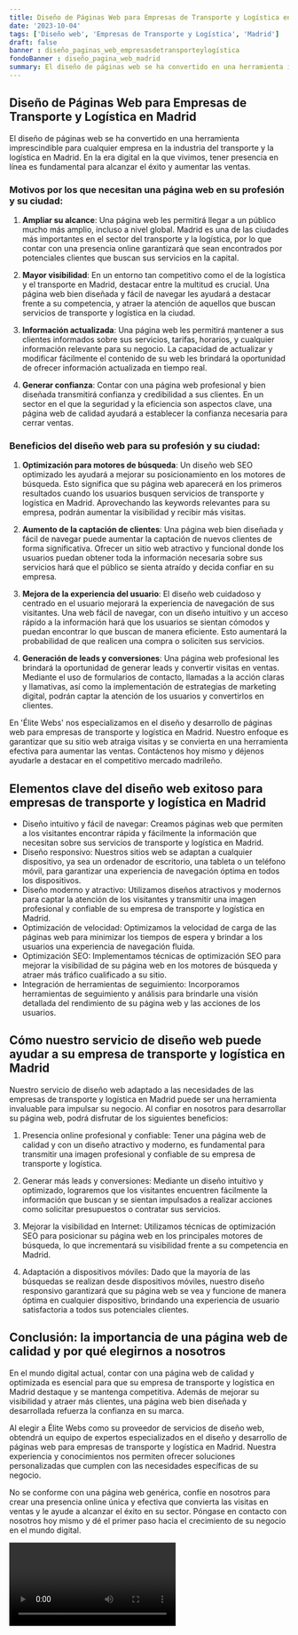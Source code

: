 ```yaml
---
title: Diseño de Páginas Web para Empresas de Transporte y Logística en Madrid
date: '2023-10-04'
tags: ['Diseño web', 'Empresas de Transporte y Logística', 'Madrid']
draft: false
banner : diseño_paginas_web_empresasdetransporteylogística
fondoBanner : diseño_pagina_web_madrid
summary: El diseño de páginas web se ha convertido en una herramienta imprescindible para cualquier empresa en la industria del transporte y la logística en Madrid. En la era digital en la que vivimos, tener presencia en línea es fundamental para alcanzar el éxito y aumentar las ventas.
---
```


## Diseño de Páginas Web para Empresas de Transporte y Logística en Madrid

El diseño de páginas web se ha convertido en una herramienta imprescindible para cualquier empresa en la industria del transporte y la logística en Madrid. En la era digital en la que vivimos, tener presencia en línea es fundamental para alcanzar el éxito y aumentar las ventas.

### Motivos por los que necesitan una página web en su profesión y su ciudad:

1. **Ampliar su alcance**: Una página web les permitirá llegar a un público mucho más amplio, incluso a nivel global. Madrid es una de las ciudades más importantes en el sector del transporte y la logística, por lo que contar con una presencia online garantizará que sean encontrados por potenciales clientes que buscan sus servicios en la capital.

2. **Mayor visibilidad**: En un entorno tan competitivo como el de la logística y el transporte en Madrid, destacar entre la multitud es crucial. Una página web bien diseñada y fácil de navegar les ayudará a destacar frente a su competencia, y atraer la atención de aquellos que buscan servicios de transporte y logística en la ciudad.

3. **Información actualizada**: Una página web les permitirá mantener a sus clientes informados sobre sus servicios, tarifas, horarios, y cualquier información relevante para su negocio. La capacidad de actualizar y modificar fácilmente el contenido de su web les brindará la oportunidad de ofrecer información actualizada en tiempo real.

4. **Generar confianza**: Contar con una página web profesional y bien diseñada transmitirá confianza y credibilidad a sus clientes. En un sector en el que la seguridad y la eficiencia son aspectos clave, una página web de calidad ayudará a establecer la confianza necesaria para cerrar ventas.

### Beneficios del diseño web para su profesión y su ciudad:

1. **Optimización para motores de búsqueda**: Un diseño web SEO optimizado les ayudará a mejorar su posicionamiento en los motores de búsqueda. Esto significa que su página web aparecerá en los primeros resultados cuando los usuarios busquen servicios de transporte y logística en Madrid. Aprovechando las keywords relevantes para su empresa, podrán aumentar la visibilidad y recibir más visitas.

2. **Aumento de la captación de clientes**: Una página web bien diseñada y fácil de navegar puede aumentar la captación de nuevos clientes de forma significativa. Ofrecer un sitio web atractivo y funcional donde los usuarios puedan obtener toda la información necesaria sobre sus servicios hará que el público se sienta atraído y decida confiar en su empresa.

3. **Mejora de la experiencia del usuario**: El diseño web cuidadoso y centrado en el usuario mejorará la experiencia de navegación de sus visitantes. Una web fácil de navegar, con un diseño intuitivo y un acceso rápido a la información hará que los usuarios se sientan cómodos y puedan encontrar lo que buscan de manera eficiente. Esto aumentará la probabilidad de que realicen una compra o soliciten sus servicios.

4. **Generación de leads y conversiones**: Una página web profesional les brindará la oportunidad de generar leads y convertir visitas en ventas. Mediante el uso de formularios de contacto, llamadas a la acción claras y llamativas, así como la implementación de estrategias de marketing digital, podrán captar la atención de los usuarios y convertirlos en clientes.

En 'Élite Webs' nos especializamos en el diseño y desarrollo de páginas web para empresas de transporte y logística en Madrid. Nuestro enfoque es garantizar que su sitio web atraiga visitas y se convierta en una herramienta efectiva para aumentar las ventas. Contáctenos hoy mismo y déjenos ayudarle a destacar en el competitivo mercado madrileño.

<GifSeo />

<Cta />

## Elementos clave del diseño web exitoso para empresas de transporte y logística en Madrid

- Diseño intuitivo y fácil de navegar: Creamos páginas web que permiten a los visitantes encontrar rápida y fácilmente la información que necesitan sobre sus servicios de transporte y logística en Madrid. 
- Diseño responsivo: Nuestros sitios web se adaptan a cualquier dispositivo, ya sea un ordenador de escritorio, una tableta o un teléfono móvil, para garantizar una experiencia de navegación óptima en todos los dispositivos.
- Diseño moderno y atractivo: Utilizamos diseños atractivos y modernos para captar la atención de los visitantes y transmitir una imagen profesional y confiable de su empresa de transporte y logística en Madrid.
- Optimización de velocidad: Optimizamos la velocidad de carga de las páginas web para minimizar los tiempos de espera y brindar a los usuarios una experiencia de navegación fluida.
- Optimización SEO: Implementamos técnicas de optimización SEO para mejorar la visibilidad de su página web en los motores de búsqueda y atraer más tráfico cualificado a su sitio.
- Integración de herramientas de seguimiento: Incorporamos herramientas de seguimiento y análisis para brindarle una visión detallada del rendimiento de su página web y las acciones de los usuarios.

## Cómo nuestro servicio de diseño web puede ayudar a su empresa de transporte y logística en Madrid

Nuestro servicio de diseño web adaptado a las necesidades de las empresas de transporte y logística en Madrid puede ser una herramienta invaluable para impulsar su negocio. Al confiar en nosotros para desarrollar su página web, podrá disfrutar de los siguientes beneficios:

1. Presencia online profesional y confiable: Tener una página web de calidad y con un diseño atractivo y moderno, es fundamental para transmitir una imagen profesional y confiable de su empresa de transporte y logística.

2. Generar más leads y conversiones: Mediante un diseño intuitivo y optimizado, lograremos que los visitantes encuentren fácilmente la información que buscan y se sientan impulsados a realizar acciones como solicitar presupuestos o contratar sus servicios.

3. Mejorar la visibilidad en Internet: Utilizamos técnicas de optimización SEO para posicionar su página web en los principales motores de búsqueda, lo que incrementará su visibilidad frente a su competencia en Madrid.

4. Adaptación a dispositivos móviles: Dado que la mayoría de las búsquedas se realizan desde dispositivos móviles, nuestro diseño responsivo garantizará que su página web se vea y funcione de manera óptima en cualquier dispositivo, brindando una experiencia de usuario satisfactoria a todos sus potenciales clientes.

## Conclusión: la importancia de una página web de calidad y por qué elegirnos a nosotros

En el mundo digital actual, contar con una página web de calidad y optimizada es esencial para que su empresa de transporte y logística en Madrid destaque y se mantenga competitiva. Además de mejorar su visibilidad y atraer más clientes, una página web bien diseñada y desarrollada refuerza la confianza en su marca.

Al elegir a Élite Webs como su proveedor de servicios de diseño web, obtendrá un equipo de expertos especializados en el diseño y desarrollo de páginas web para empresas de transporte y logística en Madrid. Nuestra experiencia y conocimientos nos permiten ofrecer soluciones personalizadas que cumplen con las necesidades específicas de su negocio.

No se conforme con una página web genérica, confíe en nosotros para crear una presencia online única y efectiva que convierta las visitas en ventas y le ayude a alcanzar el éxito en su sector. Póngase en contacto con nosotros hoy mismo y dé el primer paso hacia el crecimiento de su negocio en el mundo digital.

<Video />

<CtaBot job='Empresas de Transporte y Logística' city='Madrid'/>

<Gmaps query='Madrid+españa+maps' />